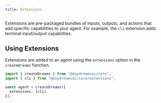 ```yaml
---
title: Extensions
---
```


Extensions are pre-packaged bundles of inputs, outputs, and actions that add
specific capabilities to your agent. For example, the `cli` extension adds
terminal input/output capabilities.

## Using Extensions

Extensions are added to an agent using the `extensions` option in the
`createDreams` function.

```ts
import { createDreams } from "@daydreamsai/core";
import { cli } from "@daydreamsai/core/extensions";

const agent = createDreams({
  extensions: [cli],
});
```
